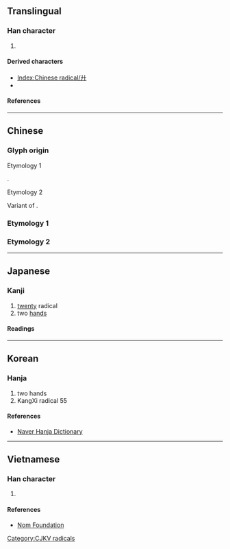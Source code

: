 {{also|廿}}
{{character info/new}}
{{character info|0x2F890}}
==Translingual==
{{stroke order|type=animate}}

===Han character===
{{Han char|rn=55|rad=廾|as=00|sn=3|four=44000|canj=JJ,XXJJ|ids=⿻丿十,⿻𠂇丨}}

# {{mul-kangxi radical-def}}

====Derived characters====
* [[Index:Chinese radical/廾]]
* {{l|mul|[[𧘬]], [[灷]], [[𬌪]], [[𫌲]], [[𫙐]], [[𬶽]], [[戒]]}}

====References====
{{Han ref|kx=0353.080|dkj=09583|dj=0668.070|hdz=10513.110|uh=5EFE}}

[[Category:CJKV radicals]]

----

==Chinese==
{{zh-forms}}
{{zh-wp|zh:廾部|en:Radical 55}}

===Glyph origin===
{{Han etym}}
; Etymology 1
{{Han compound|𠂇|又|t1=left hand|t2=right hand|ls=ic}}.
; Etymology 2
Variant of {{l|zh|廿}}.
===Etymology 1===
{{zh-see|拱|a}}

===Etymology 2===
{{zh-see|廿}}

----

==Japanese==
{{wp|lang=ja|廾部}}

===Kanji===
{{ja-kanji|grade=|rs=廾00}}

# [[twenty]] radical
# two [[hands]]

====Readings====
{{ja-readings
|goon=く
|kanon=きょう<きよう
|kun=ささ-げる <!-- にじゅう<にじふ,　にじゅうあし<にじふあし -->
}}

{{attention|ja|confirm radical for "twenty"}}

----

==Korean==

===Hanja===
{{ko-hanja|hangeul=공|rv=gong|mr=kong|y=kong|eumhun=받들|ehrv=batdeul}}

# two hands
# KangXi radical 55

====References====
*[http://hanja.naver.com/hanja?q=%E5%BB%BE Naver Hanja Dictionary]

----

==Vietnamese==

===Han character===
{{vi-hantu|rs=廾00|[[trấp]], [[trập]], [[củng]]}}

# {{rfdef|vi|sort=廾00}}

====References====
* [http://nomfoundation.org/common/nom_details.php?codepoint=5EFE Nom Foundation]